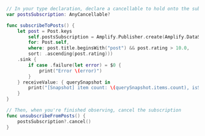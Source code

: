 ```swift
// In your type declaration, declare a cancellable to hold onto the subscription
var postsSubscription: AnyCancellable?

func subscribeToPosts() {
    let post = Post.keys
        self.postsSubscription = Amplify.Publisher.create(Amplify.DataStore.observeQuery(
        for: Post.self,
        where: post.title.beginsWith("post") && post.rating > 10.0,
        sort: .ascending(post.rating)))
    .sink {
        if case .failure(let error) = $0 {
            print("Error \(error)")
        }
    } receiveValue: { querySnapshot in
        print("[Snapshot] item count: \(querySnapshot.items.count), isSynced: \(querySnapshot.isSynced)")
    }
}

// Then, when you're finished observing, cancel the subscription
func unsubscribeFromPosts() {
    postsSubscription?.cancel()
}
```
